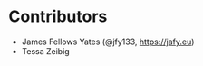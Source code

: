 # Contributors {.unnumbered}

- James Fellows Yates (\@jfy133, [https://jafy.eu](https://jafy.eu))
- Tessa Zeibig
